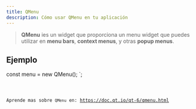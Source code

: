 ```yaml
---
title: QMenu
description: Cómo usar QMenu en tu aplicación
---
```



> **QMenu** ies un widget que proporciona un menu widget que puedes utilizar en **menu bars**, **context menus**, y otras **popup menus**.

## Ejemplo


const menu = new QMenu();
`;

<Code code={qMenuExample} title='example_menu.ts' lang='ts' />

Aprende mas sobre `QMenu` en: https://doc.qt.io/qt-6/qmenu.html